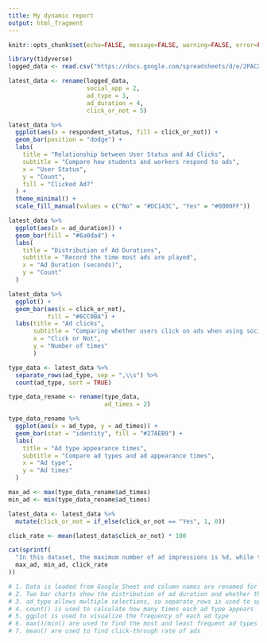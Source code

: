 ```yaml
---
title: My dynamic report
output: html_fragment
---
```


```r
knitr::opts_chunk$set(echo=FALSE, message=FALSE, warning=FALSE, error=FALSE)

```

```r

library(tidyverse)
logged_data <- read.csv("https://docs.google.com/spreadsheets/d/e/2PACX-1vTT0ErqC_L1QVPn25XE_IeVyniNX57y24rVRu62nvuM7QVxe5B_ysUc2t95Iu9OQR_aJ0RbKaygiDwi/pub?gid=920851407&single=true&output=csv")

latest_data <- rename(logged_data, 
                      social_app = 2,
                      ad_type = 3,
                      ad_duration = 4,
                      click_or_not = 5)
```

```r
latest_data %>%
  ggplot(aes(x = respondent_status, fill = click_or_not)) +
  geom_bar(position = "dodge") +
  labs(
    title = "Relationship between User Status and Ad Clicks",
    subtitle = "Compare how students and workers respond to ads",
    x = "User Status",
    y = "Count",
    fill = "Clicked Ad?"
  ) +
  theme_minimal() +
  scale_fill_manual(values = c("No" = "#DC143C", "Yes" = "#0000FF"))
```

```r
latest_data %>%
  ggplot(aes(x = ad_duration)) +
  geom_bar(fill = "#6a0dad") +
  labs(
    title = "Distribution of Ad Durations",
    subtitle = "Record the time most ads are played",
    x = "Ad Duration (seconds)",
    y = "Count"
  )

```


```r
latest_data %>%
  ggplot() +
  geom_bar(aes(x = click_or_not),
           fill = "#6CC0BA") +
  labs(title = "Ad clicks",
       subtitle = "Comparing whether users click on ads when using social media on a daily basis",
       x = "Click or Not",
       y = "Number of times"
       )

type_data <- latest_data %>%
  separate_rows(ad_type, sep = ",\\s") %>%
  count(ad_type, sort = TRUE)

type_data_rename <- rename(type_data,
                           ad_times = 2)

```
```r
type_data_rename %>%
  ggplot(aes(x = ad_type, y = ad_times)) +
  geom_bar(stat = "identity", fill = "#27AEB9") +
  labs(
    title = "Ad type appearance times",
    subtitle = "Compare ad types and ad appearance times",
    x = "Ad type",
    y = "Ad times"
  )

```
```r
max_ad <- max(type_data_rename$ad_times)
min_ad <- min(type_data_rename$ad_times)

latest_data <- latest_data %>%
  mutate(click_or_not = if_else(click_or_not == "Yes", 1, 0))

click_rate <- mean(latest_data$click_or_not) * 100  

cat(sprintf(
  "In this dataset, the maximum number of ad impressions is %d, while the minimum is %d. After processing the data, the overall click-through rate for the ads is %.2f%%.",
  max_ad, min_ad, click_rate
))

# 1. Data is loaded from Google Sheet and column names are renamed for easier use
# 2. Two bar charts show the distribution of ad duration and whether the ad was clicked
# 3. ad_type allows multiple selections, so separate_rows is used to split them
# 4. count() is used to calculate how many times each ad type appears
# 5. ggplot is used to visualize the frequency of each ad type
# 6. max()/min() are used to find the most and least frequent ad types
# 7. mean() are used to find click-through rate of ads
```
